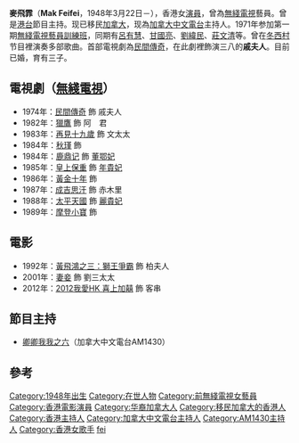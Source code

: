 {{BLP unsourced|time=2012-03-24T13:15:30+00:00}}
{{藝人
| 姓名 = 麥飛霏
| 類型 = 女演員
| 圖片 = 
| 圖片尺寸 = 
| 圖片簡介 = 
| 原名 = 
| 羅馬拼音 = Mak FeiFei
| 英文名 = 
| 綽號 = 霏姐、霏霏
| 國籍 = {{CAN}}
| 民族 = 
| 籍貫 = 
| 出生日期 = {{birth date and age|1948|3|22}}
| 出生地點 = {{HKG-1959}}
| 生肖 = 
| 星座 = 
| 逝世日期 =  
| 逝世地點 = 
| 職業 = [[演員|演員]]
| 語言 = [[粵語|粵語]]
| 父母 = 
| 三圍 = 
| 血型 = 
| 身高 = 
| 體重 = 
| 教育程度 = 
| 音樂類型 = 
| 出道日期 = 1974年
| 活躍年代 = 1974年至1989年
| 唱片公司 = 
| 經紀公司 = 
| 網站 = 
| IMDb = 
| 電視節目 =
| 代表作 = 《[[民間傳奇|民間傳奇]]》
}}

'''麥飛霏'''（'''Mak Feifei'''，1948年3月22日－），香港女[[演員|演員]]，曾為[[無綫電視|無綫電視]]藝員。曾是[[港台|港台]]節目主持。现已移民[[加拿大|加拿大]]，现為[[加拿大中文電台|加拿大中文電台]]主持人。1971年参加第一期[[無綫電視藝員訓練班|無綫電視藝員訓練班]]，同期有[[呂有慧|呂有慧]]、[[甘國亮|甘國亮]]、[[劉緯民|劉緯民]]、[[莊文清|莊文清]]等。曾在[[冬西村|冬西村]]节目裡演奏多部歌曲。首部電視劇為[[民間傳奇|民間傳奇]]，在此劇裡飾演三八的'''戚夫人'''。目前已婚，育有三子。

== 電視劇（[[無綫電視|無綫電視]]）==
*1974年：[[民間傳奇|民間傳奇]] 飾 戚夫人
*1982年：[[獵鷹_(電視劇)|獵鷹]] 飾 阿　君
*1983年：[[再見十九歲|再見十九歲]] 飾 文太太
*1984年：[[秋瑾_(電視劇)|秋瑾]] 飾 
*1984年：[[鹿鼎記_(1984年香港電視劇)|鹿鼎记]] 飾 [[董鄂妃|董鄂妃]]
*1985年：[[皇上保重|皇上保重]] 飾 [[敦肃皇贵妃|年貴妃]]
*1986年：[[黃金十年_(劇集)|黃金十年]] 飾 
*1987年：[[成吉思汗_(無綫電視劇集)|成吉思汗]] 飾 赤木里
*1988年：[[太平天國_(香港電視劇)|太平天國]] 飾 [[莊静皇贵妃|麗貴妃]]
*1989年：[[摩登小寶|摩登小寶]] 飾 

== 電影 ==
*1992年：[[黃飛鴻之三：獅王爭霸|黃飛鴻之三：獅王爭霸]] 飾 柏夫人
*2001年：[[妻妾|妻妾]] 飾 劉三太太
*2012年：[[2012我愛HK_喜上加囍|2012我愛HK 喜上加囍]] 飾 客串

== 節目主持 ==
*[[卿卿我我之六|卿卿我我之六]]（加拿大中文電台AM1430）
==參考==
{{reflist}}
{{DEFAULTSORT:mak}}
[[Category:1948年出生|Category:1948年出生]]
[[Category:在世人物|Category:在世人物]]
[[Category:前無綫電視女藝員|Category:前無綫電視女藝員]]
[[Category:香港電影演員|Category:香港電影演員]]
[[Category:华裔加拿大人|Category:华裔加拿大人]]
[[Category:移民加拿大的香港人|Category:移民加拿大的香港人]]
[[Category:香港主持人|Category:香港主持人]]
[[Category:加拿大中文電台主持人|Category:加拿大中文電台主持人]]
[[Category:AM1430主持人|Category:AM1430主持人]]
[[Category:香港女歌手|Category:香港女歌手]]
[[Category:麥姓|fei]]